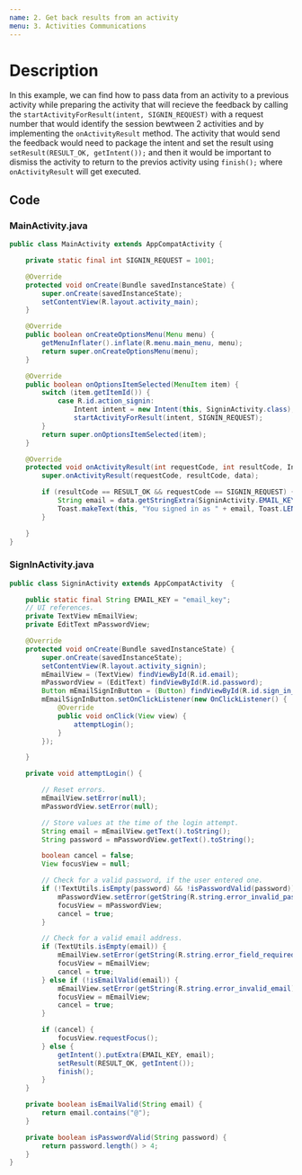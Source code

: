 ```yaml
---
name: 2. Get back results from an activity
menu: 3. Activities Communications
---
```


# Description

In this example, we can find how to pass data from an activity to a previous activity while preparing the activity that will recieve the feedback by calling the `startActivityForResult(intent, SIGNIN_REQUEST)` with a request number that would identify the session bewtween 2 activities and by implementing the `onActivityResult` method. The activity that would send the feedback would need to package the intent and set the result using `setResult(RESULT_OK, getIntent());` and then it would be important to dismiss the activity to return to the previos activity using `finish();` where `onActivityResult` will get executed.

## Code

### MainActivity.java

```java
public class MainActivity extends AppCompatActivity {

    private static final int SIGNIN_REQUEST = 1001;

    @Override
    protected void onCreate(Bundle savedInstanceState) {
        super.onCreate(savedInstanceState);
        setContentView(R.layout.activity_main);
    }

    @Override
    public boolean onCreateOptionsMenu(Menu menu) {
        getMenuInflater().inflate(R.menu.main_menu, menu);
        return super.onCreateOptionsMenu(menu);
    }

    @Override
    public boolean onOptionsItemSelected(MenuItem item) {
        switch (item.getItemId()) {
            case R.id.action_signin:
                Intent intent = new Intent(this, SigninActivity.class);
                startActivityForResult(intent, SIGNIN_REQUEST);
        }
        return super.onOptionsItemSelected(item);
    }

    @Override
    protected void onActivityResult(int requestCode, int resultCode, Intent data) {
        super.onActivityResult(requestCode, resultCode, data);

        if (resultCode == RESULT_OK && requestCode == SIGNIN_REQUEST) {
            String email = data.getStringExtra(SigninActivity.EMAIL_KEY);
            Toast.makeText(this, "You signed in as " + email, Toast.LENGTH_SHORT).show();
        }

    }
}
```

### SignInActivity.java

```java
public class SigninActivity extends AppCompatActivity  {

    public static final String EMAIL_KEY = "email_key";
    // UI references.
    private TextView mEmailView;
    private EditText mPasswordView;

    @Override
    protected void onCreate(Bundle savedInstanceState) {
        super.onCreate(savedInstanceState);
        setContentView(R.layout.activity_signin);
        mEmailView = (TextView) findViewById(R.id.email);
        mPasswordView = (EditText) findViewById(R.id.password);
        Button mEmailSignInButton = (Button) findViewById(R.id.sign_in_button);
        mEmailSignInButton.setOnClickListener(new OnClickListener() {
            @Override
            public void onClick(View view) {
                attemptLogin();
            }
        });

    }

    private void attemptLogin() {

        // Reset errors.
        mEmailView.setError(null);
        mPasswordView.setError(null);

        // Store values at the time of the login attempt.
        String email = mEmailView.getText().toString();
        String password = mPasswordView.getText().toString();

        boolean cancel = false;
        View focusView = null;

        // Check for a valid password, if the user entered one.
        if (!TextUtils.isEmpty(password) && !isPasswordValid(password)) {
            mPasswordView.setError(getString(R.string.error_invalid_password));
            focusView = mPasswordView;
            cancel = true;
        }

        // Check for a valid email address.
        if (TextUtils.isEmpty(email)) {
            mEmailView.setError(getString(R.string.error_field_required));
            focusView = mEmailView;
            cancel = true;
        } else if (!isEmailValid(email)) {
            mEmailView.setError(getString(R.string.error_invalid_email));
            focusView = mEmailView;
            cancel = true;
        }

        if (cancel) {
            focusView.requestFocus();
        } else {
            getIntent().putExtra(EMAIL_KEY, email);
            setResult(RESULT_OK, getIntent());
            finish();
        }
    }

    private boolean isEmailValid(String email) {
        return email.contains("@");
    }

    private boolean isPasswordValid(String password) {
        return password.length() > 4;
    }
}
```
